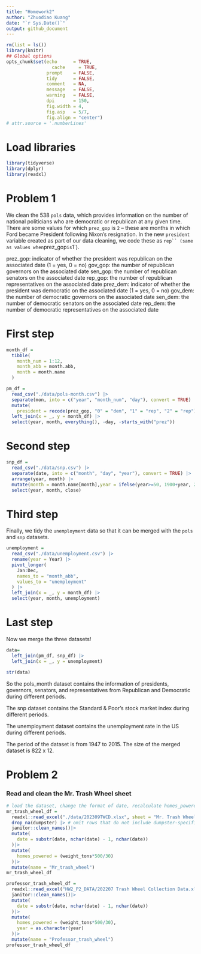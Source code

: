 ```yaml
---
title: "Homework2"
author: "Zhuodiao Kuang"
date: "`r Sys.Date()`"
output: github_document
---
```


```r
rm(list = ls())
library(knitr)
## Global options
opts_chunk$set(echo      = TRUE,
	             cache     = TRUE,
               prompt    = FALSE,
               tidy      = FALSE,
               comment   = NA,
               message   = FALSE,
               warning   = FALSE,
               dpi       = 150,
               fig.width = 4, 
               fig.asp   = 5/7,
               fig.align = "center")
# attr.source = '.numberLines'
```

# Load libraries

```r
library(tidyverse)
library(dplyr)
library(readxl)
```


# Problem 1

We clean the 538 `pols` data, which provides information on the number of national politicians who are democratic or republican at any given time. There are some values for which `prez_gop` is `2` -- these are months in which Ford became President following Nixon's resignation. In the new `president` variable created as part of our data cleaning, we code these as `rep`` (same as values when `prez_gop` is `1`).

prez_gop: indicator of whether the president was republican on the associated date (1 = yes, 0 = no)
gov_gop: the number of republican governors on the associated date
sen_gop: the number of republican senators on the associated date
rep_gop: the number of republican representatives on the associated date
prez_dem: indicator of whether the president was democratic on the associated date (1 = yes, 0 = no)
gov_dem: the number of democratic governors on the associated date
sen_dem: the number of democratic senators on the associated date
rep_dem: the number of democratic representatives on the associated date

# First step

```r
month_df = 
  tibble(
    month_num = 1:12,
    month_abb = month.abb,
    month = month.name
  )

pm_df = 
  read_csv("./data/pols-month.csv") |>
  separate(mon, into = c("year", "month_num", "day"), convert = TRUE) |>
  mutate(
    president = recode(prez_gop, "0" = "dem", "1" = "rep", "2" = "rep")) |>
  left_join(x = _, y = month_df) |> 
  select(year, month, everything(), -day, -starts_with("prez"))  
```


# Second step

```r
snp_df = 
  read_csv("./data/snp.csv") |>
  separate(date, into = c("month", "day", "year"), convert = TRUE) |>
  arrange(year, month) |>
  mutate(month = month.name[month],year = ifelse(year>=50, 1900+year, 2000+year)) |> 
  select(year, month, close) 

```

# Third step

Finally, we tidy the `unemployment` data so that it can be merged with the `pols` and `snp` datasets.

```r
unemployment = 
  read_csv("./data/unemployment.csv") |>
  rename(year = Year) |>
  pivot_longer(
    Jan:Dec, 
    names_to = "month_abb",
    values_to = "unemployment"
  ) |> 
  left_join(x = _, y = month_df) |> 
  select(year, month, unemployment)
```


# Last step


Now we merge the three datasets!

```r
data= 
  left_join(pm_df, snp_df) |>
  left_join(x = _, y = unemployment)

str(data)

```

So the pols_month dataset contains the information of presidents, governors, senators, and representatives from Republican and Democratic during different periods. 

The snp dataset contains the Standard & Poor’s stock market index during different periods. 

The unemployment dataset contains the unemployment rate in the US during different periods. 

The period of the dataset is from 1947 to 2015. The size of the merged dataset is 822 x 12.


# Problem 2

### Read and clean the Mr. Trash Wheel sheet

```r
# load the dataset, change the format of date, recalculate homes_powered
mr_trash_wheel_df = 
  readxl::read_excel("./data/202309TWCD.xlsx", sheet = "Mr. Trash Wheel", range = "A2:N586")|>
  drop_na(dumpster) |> # omit rows that do not include dumpster-specific data
  janitor::clean_names()|>
  mutate(
    date = substr(date, nchar(date) - 1, nchar(date))
  )|>
  mutate(
    homes_powered = (weight_tons*500/30)
  )|>
  mutate(name = "Mr_trash_wheel")
mr_trash_wheel_df
```



```r
professor_trash_wheel_df = 
  readxl::read_excel("HW2_P2_DATA/202207 Trash Wheel Collection Data.xlsx", sheet = "Professor Trash Wheel", range = "A2:M96")|>
  janitor::clean_names()|>
  mutate(
    date = substr(date, nchar(date) - 1, nchar(date))
  )|>
  mutate(
    homes_powered = (weight_tons*500/30), 
    year = as.character(year)
  )|>
  mutate(name = "Professor_trash_wheel")
professor_trash_wheel_df
```




